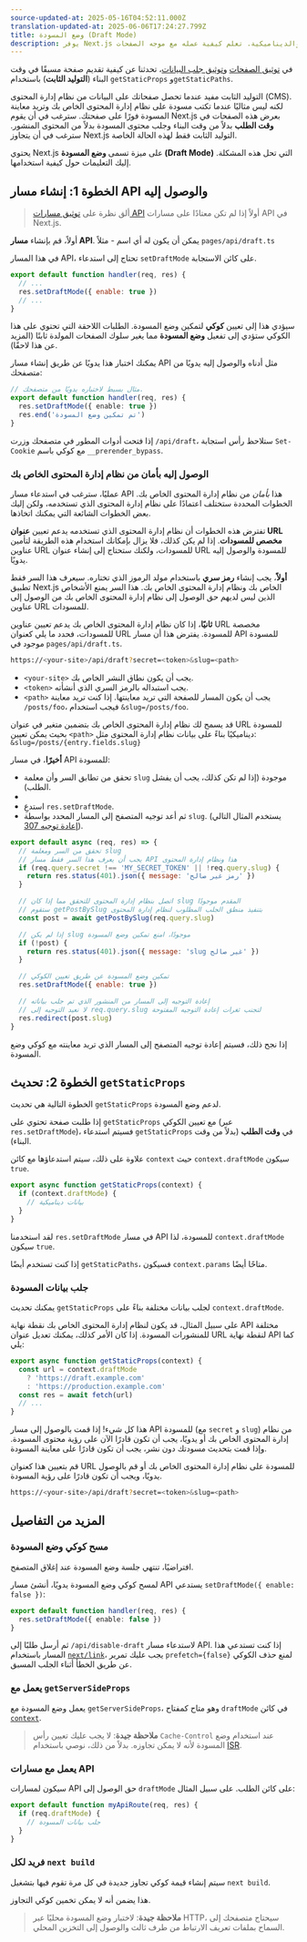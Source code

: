```yaml
---
source-updated-at: 2025-05-16T04:52:11.000Z
translation-updated-at: 2025-06-06T17:24:27.799Z
title: وضع المسودة (Draft Mode)
description: يوفر Next.js وضع المسودة للتبديل بين الصفحات الثابتة والديناميكية. تعلم كيفية عمله مع موجه الصفحات (Pages Router).
---
```


في [توثيق الصفحات](/docs/pages/building-your-application/routing/pages-and-layouts) و[توثيق جلب البيانات](/docs/pages/building-your-application/data-fetching)، تحدثنا عن كيفية تقديم صفحة مسبقًا في وقت البناء (**التوليد الثابت**) باستخدام `getStaticProps` و`getStaticPaths`.

التوليد الثابت مفيد عندما تحصل صفحاتك على البيانات من نظام إدارة المحتوى (CMS). لكنه ليس مثاليًا عندما تكتب مسودة على نظام إدارة المحتوى الخاص بك وتريد معاينة المسودة فورًا على صفحتك. سترغب في أن يقوم Next.js بعرض هذه الصفحات في **وقت الطلب** بدلاً من وقت البناء وجلب محتوى المسودة بدلاً من المحتوى المنشور. سترغب في أن يتجاوز Next.js التوليد الثابت فقط لهذه الحالة الخاصة.

يحتوي Next.js على ميزة تسمى **وضع المسودة (Draft Mode)** التي تحل هذه المشكلة. إليك التعليمات حول كيفية استخدامها.

## الخطوة 1: إنشاء مسار API والوصول إليه

> ألق نظرة على [توثيق مسارات API](/docs/pages/building-your-application/routing/api-routes) أولاً إذا لم تكن معتادًا على مسارات API في Next.js.

أولاً، قم بإنشاء **مسار API**. يمكن أن يكون له أي اسم - مثلاً `pages/api/draft.ts`

في هذا المسار API، تحتاج إلى استدعاء `setDraftMode` على كائن الاستجابة.

```js
export default function handler(req, res) {
  // ...
  res.setDraftMode({ enable: true })
  // ...
}
```

سيؤدي هذا إلى تعيين **كوكي** لتمكين وضع المسودة. الطلبات اللاحقة التي تحتوي على هذا الكوكي ستؤدي إلى تفعيل **وضع المسودة** مما يغير سلوك الصفحات المولدة ثابتًا (المزيد عن هذا لاحقًا).

يمكنك اختبار هذا يدويًا عن طريق إنشاء مسار API مثل أدناه والوصول إليه يدويًا من متصفحك:

```ts filename="pages/api/draft.ts"
// مثال بسيط لاختباره يدويًا من متصفحك.
export default function handler(req, res) {
  res.setDraftMode({ enable: true })
  res.end('تم تمكين وضع المسودة')
}
```

إذا فتحت أدوات المطور في متصفحك وزرت `/api/draft`، ستلاحظ رأس استجابة `Set-Cookie` مع كوكي باسم `__prerender_bypass`.

### الوصول إليه بأمان من نظام إدارة المحتوى الخاص بك

عمليًا، سترغب في استدعاء مسار API هذا _بأمان_ من نظام إدارة المحتوى الخاص بك. الخطوات المحددة ستختلف اعتمادًا على نظام إدارة المحتوى الذي تستخدمه، ولكن إليك بعض الخطوات الشائعة التي يمكنك اتخاذها.

تفترض هذه الخطوات أن نظام إدارة المحتوى الذي تستخدمه يدعم تعيين **عنوان URL مخصص للمسودات**. إذا لم يكن كذلك، فلا يزال بإمكانك استخدام هذه الطريقة لتأمين عناوين URL للمسودات، ولكنك ستحتاج إلى إنشاء عنوان URL للمسودة والوصول إليه يدويًا.

**أولاً**، يجب إنشاء **رمز سري** باستخدام مولد الرموز الذي تختاره. سيعرف هذا السر فقط تطبيق Next.js الخاص بك ونظام إدارة المحتوى الخاص بك. هذا السر يمنع الأشخاص الذين ليس لديهم حق الوصول إلى نظام إدارة المحتوى الخاص بك من الوصول إلى عناوين URL للمسودات.

**ثانيًا**، إذا كان نظام إدارة المحتوى الخاص بك يدعم تعيين عناوين URL مخصصة للمسودات، فحدد ما يلي كعنوان URL للمسودة. يفترض هذا أن مسار API للمسودة موجود في `pages/api/draft.ts`.

```bash filename="Terminal"
https://<your-site>/api/draft?secret=<token>&slug=<path>
```

- `<your-site>` يجب أن يكون نطاق النشر الخاص بك.
- `<token>` يجب استبداله بالرمز السري الذي أنشأته.
- `<path>` يجب أن يكون المسار للصفحة التي تريد معاينتها. إذا كنت تريد معاينة `/posts/foo`، فيجب استخدام `&slug=/posts/foo`.

قد يسمح لك نظام إدارة المحتوى الخاص بك بتضمين متغير في عنوان URL للمسودة بحيث يمكن تعيين `<path>` ديناميكيًا بناءً على بيانات نظام إدارة المحتوى مثل: `&slug=/posts/{entry.fields.slug}`

**أخيرًا**، في مسار API للمسودة:

- تحقق من تطابق السر وأن معلمة `slug` موجودة (إذا لم تكن كذلك، يجب أن يفشل الطلب).
-
- استدعِ `res.setDraftMode`.
- ثم أعد توجيه المتصفح إلى المسار المحدد بواسطة `slug`. (يستخدم المثال التالي [إعادة توجيه 307](https://developer.mozilla.org/docs/Web/HTTP/Status/307)).

```js
export default async (req, res) => {
  // تحقق من السر ومعلمة slug
  // يجب أن يعرف هذا السر فقط مسار API هذا ونظام إدارة المحتوى
  if (req.query.secret !== 'MY_SECRET_TOKEN' || !req.query.slug) {
    return res.status(401).json({ message: 'رمز غير صالح' })
  }

  // اتصل بنظام إدارة المحتوى للتحقق مما إذا كان slug المقدم موجودًا
  // ستقوم getPostBySlug بتنفيذ منطق الجلب المطلوب لنظام إدارة المحتوى
  const post = await getPostBySlug(req.query.slug)

  // إذا لم يكن slug موجودًا، امنع تمكين وضع المسودة
  if (!post) {
    return res.status(401).json({ message: 'slug غير صالح' })
  }

  // تمكين وضع المسودة عن طريق تعيين الكوكي
  res.setDraftMode({ enable: true })

  // إعادة التوجيه إلى المسار من المنشور الذي تم جلب بياناته
  // لا نعيد التوجيه إلى req.query.slug لتجنب ثغرات إعادة التوجيه المفتوحة
  res.redirect(post.slug)
}
```

إذا نجح ذلك، فسيتم إعادة توجيه المتصفح إلى المسار الذي تريد معاينته مع كوكي وضع المسودة.

## الخطوة 2: تحديث `getStaticProps`

الخطوة التالية هي تحديث `getStaticProps` لدعم وضع المسودة.

إذا طلبت صفحة تحتوي على `getStaticProps` مع تعيين الكوكي (عبر `res.setDraftMode`)، فسيتم استدعاء `getStaticProps` في **وقت الطلب** (بدلاً من وقت البناء).

علاوة على ذلك، سيتم استدعاؤها مع كائن `context` حيث `context.draftMode` سيكون `true`.

```js
export async function getStaticProps(context) {
  if (context.draftMode) {
    // بيانات ديناميكية
  }
}
```

لقد استخدمنا `res.setDraftMode` في مسار API للمسودة، لذا `context.draftMode` سيكون `true`.

إذا كنت تستخدم أيضًا `getStaticPaths`، فسيكون `context.params` متاحًا أيضًا.

### جلب بيانات المسودة

يمكنك تحديث `getStaticProps` لجلب بيانات مختلفة بناءً على `context.draftMode`.

على سبيل المثال، قد يكون لنظام إدارة المحتوى الخاص بك نقطة نهاية API مختلفة للمنشورات المسودة. إذا كان الأمر كذلك، يمكنك تعديل عنوان URL لنقطة نهاية API كما يلي:

```js
export async function getStaticProps(context) {
  const url = context.draftMode
    ? 'https://draft.example.com'
    : 'https://production.example.com'
  const res = await fetch(url)
  // ...
}
```

هذا كل شيء! إذا قمت بالوصول إلى مسار API للمسودة (مع `secret` و `slug`) من نظام إدارة المحتوى الخاص بك أو يدويًا، يجب أن تكون قادرًا الآن على رؤية محتوى المسودة. وإذا قمت بتحديث مسودتك دون نشر، يجب أن تكون قادرًا على معاينة المسودة.

قم بتعيين هذا كعنوان URL للمسودة على نظام إدارة المحتوى الخاص بك أو قم بالوصول يدويًا، ويجب أن تكون قادرًا على رؤية المسودة.

```bash filename="Terminal"
https://<your-site>/api/draft?secret=<token>&slug=<path>
```

## المزيد من التفاصيل

### مسح كوكي وضع المسودة

افتراضيًا، تنتهي جلسة وضع المسودة عند إغلاق المتصفح.

لمسح كوكي وضع المسودة يدويًا، أنشئ مسار API يستدعي `setDraftMode({ enable: false })`:

```ts filename="pages/api/disable-draft.ts"
export default function handler(req, res) {
  res.setDraftMode({ enable: false })
}
```

ثم أرسل طلبًا إلى `/api/disable-draft` لاستدعاء مسار API. إذا كنت تستدعي هذا المسار باستخدام [`next/link`](/docs/pages/api-reference/components/link)، يجب عليك تمرير `prefetch={false}` لمنع حذف الكوكي عن طريق الخطأ أثناء الجلب المسبق.

### يعمل مع `getServerSideProps`

يعمل وضع المسودة مع `getServerSideProps`، وهو متاح كمفتاح `draftMode` في كائن [`context`](/docs/pages/api-reference/functions/get-server-side-props#context-parameter).

> **ملاحظة جيدة**: لا يجب عليك تعيين رأس `Cache-Control` عند استخدام وضع المسودة لأنه لا يمكن تجاوزه. بدلاً من ذلك، نوصي باستخدام [ISR](/docs/pages/building-your-application/data-fetching/incremental-static-regeneration).

### يعمل مع مسارات API

سيكون لمسارات API حق الوصول إلى `draftMode` على كائن الطلب. على سبيل المثال:

```js
export default function myApiRoute(req, res) {
  if (req.draftMode) {
    // جلب بيانات المسودة
  }
}
```

### فريد لكل `next build`

سيتم إنشاء قيمة كوكي تجاوز جديدة في كل مرة تقوم فيها بتشغيل `next build`.

هذا يضمن أنه لا يمكن تخمين كوكي التجاوز.

> **ملاحظة جيدة**: لاختبار وضع المسودة محليًا عبر HTTP، سيحتاج متصفحك إلى السماح بملفات تعريف الارتباط من طرف ثالث والوصول إلى التخزين المحلي.